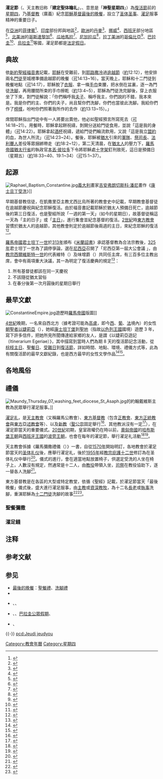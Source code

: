 {{Infobox Holiday
|holiday_name = 濯足節
|image        = Duccio_di_Buoninsegna_029.jpg
|caption      =十四世紀繪於[[天主教錫耶納-埃爾薩谷口村-蒙塔爾奇諾總教區|天主教錫耶納-埃爾薩谷口村-蒙塔爾奇諾總教區]][[锡耶纳主教座堂|锡耶纳主教座堂]]的'''《洗腳和最後的晚餐》'''
|nickname     = 濯足日<br />設立聖餐日<br />聖周星期四<br />聖周四
|observedby   = 信奉[[基督教|泛基督教]]的國家、信徒
|date2011     = 4月21日
|date2012     = 4月5日
|date2013     = 3月28日
|observances  = [[洗腳禮|濯足禮]]、[[彌撒|彌撒]]；分發[[濯足錢|濯足錢]]
|type         = 基督教
|significance = 紀念[[耶穌基督|耶穌基督]][[最後的晚餐|最後的晚餐]]
|relatedto    = [[聖週|聖週]]
}}
{{耶稣}}

'''濯足節'''（{{lang-la|'''Dies Cenae Domini'''}}、天主教旧称「'''建定聖体瞻礼'''」，{{lang-it|'''Giovedì Santo'''}}、意思是「'''神聖星期四'''」）為[[復活節|復活節]]前的[[星期四|星期四]]，乃[[基督教|基督教]]（廣義）紀念[[耶穌基督|耶穌基督]][[最後的晚餐|最後的晚餐]]，設立了[[聖餐禮|圣体圣事]]、[[洗腳禮|濯足]]服事精神的重要日子。

在[[亞洲|亞洲]]的[[菲律賓|菲律賓]]<ref>{{cite web |url=http://www.chanrobles.com/republicacts/republicactno9492.html |title=REPUBLIC ACT NO. 9492 |publisher=Chan Robles |accessdate=2011-08-11 |language=en |archive-date=2011-09-07 |archive-url=https://web.archive.org/web/20110907050017/http://www.chanrobles.com/republicacts/republicactno9492.html |dead-url=no }}</ref>、[[印度|印度]]部份邦與地區<ref>{{cite web |url=http://www.indianpublicholidays.com/category/description-of-holidays/christian-holidays/ |title=Christian Holidays |publisher=Indian Public Holidays |language=en |accessdate=2011-08-11 |deadurl=yes |archiveurl=https://web.archive.org/web/20110812012454/http://www.indianpublicholidays.com/category/description-of-holidays/christian-holidays/ |archivedate=2011-08-12 }}</ref>，[[歐洲|歐洲]]的[[丹麥|丹麥]]<ref>{{cite web |url=https://www.borger.dk/Emner/samfund-og-rettigheder/kirke-og-tro/Sider/officielle-helligdage.aspx |title=Officielle helligdage |publisher=borger.dk |language=da |accessdate=2011-08-15 |deadurl=yes |archiveurl=https://web.archive.org/web/20110716132312/https://www.borger.dk/Emner/samfund-og-rettigheder/kirke-og-tro/Sider/officielle-helligdage.aspx |archivedate=2011-07-16 }}</ref>、[[挪威|挪威]]<ref>{{cite web |url=http://www.lovdata.no/all/hl-19950224-012.html |title=LOV 1995-02-24 nr 12: Lov om helligdager og helligdagsfred. |publisher=Lov Data |language=nb |accessdate=2011-08-15 |archive-date=2014-03-09 |archive-url=https://web.archive.org/web/20140309201108/http://www.lovdata.no/all/hl-19950224-012.html |dead-url=no }}</ref>、[[西班牙|西班牙]]部分地區<ref>{{cite web |url = http://www.spainexpat.com/spain/information/holidays_in_spain/ |title = Spanish Holidays |publisher = www.spainexpat.com |language = en |accessdate = 2011-08-15 |archive-url = https://web.archive.org/web/20110816045214/http://www.spainexpat.com/spain/information/holidays_in_spain/ |archive-date = 2011-08-16 |dead-url = yes }}</ref>，[[北美洲|北美洲]]的[[哥斯達黎加|哥斯達黎加]]<ref>{{cite web |url = http://www.travelexcellence.com/holidays2.htm |title = Costa Rica - Festivities & Official Holidays |publisher = Travel Excellence |language = en |accessdate = 2011-07-15 |deadurl = yes |archiveurl = https://web.archive.org/web/20100507034911/http://www.travelexcellence.com/holidays2.htm |archivedate = 2010-05-07 }}</ref>、[[瓜地馬拉|瓜地馬拉]]<ref>{{cite web |url = http://guatemala.usembassy.gov/holidayse.html |title = Guatemala - Holidays Observed By The Mission In 2011 |publisher = Embassy of The United States |language = en |accessdate = 2011-07-15 |deadurl = yes |archiveurl = https://web.archive.org/web/20110903232446/http://guatemala.usembassy.gov/holidayse.html |archivedate = 2011-09-03 }}</ref>、[[尼加拉瓜|尼加拉瓜]]<ref>{{cite web |url = http://centralamerica.com/nicaragua/info/general.htm#holidays |title = Nicaragua's Public Holidays |publisher = CentralAmerica.com |language = en |accessdate = 2011-08-16 |archive-date = 2011-08-28 |archive-url = https://web.archive.org/web/20110828041455/http://centralamerica.com/nicaragua/info/general.htm#holidays |dead-url = no }}</ref>，[[拉丁美洲|拉丁美洲]]的[[哥倫比亞|哥倫比亞]]<ref>{{cite web |url = http://co.mofcom.gov.cn/aarticle/ddgk/zwjiaqi/200208/20020800038913.html |title = 哥伦比亚主要节假日 |publisher = 中华人民共和国驻哥伧比亚共和国大使馆 |accessdate = 2011-08-16 |archive-date = 2012-04-15 |archive-url = https://web.archive.org/web/20120415204320/http://co.mofcom.gov.cn/aarticle/ddgk/zwjiaqi/200208/20020800038913.html |dead-url = no }}</ref>、[[巴拉圭|巴拉圭]]<ref>{{cite web |url = http://paraguay.usembassy.gov/freedom_report.html |work = Official Reports |title = International Religious Freedom Report (Paraguay) |publisher = The Bureau of Democracy, Human Rights, and Labor |date = 2010-11-17 |language = en |accessdate = 2011-08-18 |deadurl = yes |archiveurl = https://web.archive.org/web/20110924092618/http://paraguay.usembassy.gov/freedom_report.html |archivedate = 2011-09-24 }}</ref>、[[烏拉圭|烏拉圭]]<ref>{{cite web |url = http://www.uruguaytotal.com/especiales/esp_turismo.htm |title = Especial de Turismo |publisher = UruguayTotal |language = es |accessdate = 2011-08-23 |archive-date = 2011-07-17 |archive-url = https://web.archive.org/web/20110717174311/http://www.uruguaytotal.com/especiales/esp_turismo.htm |dead-url = no }}</ref>{{noteTag|烏拉圭公眾假期為「{{lang|es|Semana Santa}}」即[[受難週|受難週]]，包括濯足節。}}等國，濯足節都是[[法定假日|法定假日]]。

== 典故 ==
依[[新約聖經|新約聖經]][[福音書|福音書]]記載，[[耶穌|耶穌]]在受難前，到[[耶路撒冷|耶路撒冷]]過[[逾越節|逾越節]]（[[約翰福音|約]]12:12），他安排兩名[[十二門徒|門徒]]至城裡準備逾越節的晚餐（[[馬可福音|可]]14:13~16）。當天晚上，耶穌和十二門徒到晚餐地點（[[馬可福音|可]]14:17），耶穌脫了[[衣服|衣服]]、拿一條[[手巾|手巾]]束腰，把水倒在盆裏，逐一為門徒[[洗腳|洗腳]]，再用腰間所束的手巾擦乾（[[約翰福音|約]]13:4~5），耶穌為門徒洗完腳後，穿上衣服坐了下來，對門徒解說：「你們稱呼我[[導師|夫子]]、稱呼我主，你們說的不錯，我本來是。我是你們的主、你們的夫子，尚且幫你們洗腳，你們也當彼此洗腳。我給你們作了[[榜樣|榜樣]]，吩咐你們照著我所作的去作（[[約翰福音|約]]13:13~15）。」 

席間耶穌指出門徒中有一人將要出賣他，他必如聖經預言所寫死去（[[馬可福音|可]]14:18~21）。用餐時，耶穌拿起餅祝禱，剝開分送給門徒食用，並說「這是我的身體」（[[馬可福音|可]]14:22）。耶穌拿起[[酒杯|酒杯]]祝禱，遞給門徒們輪流飲用，又說「這是我立[[盟約|盟約]]的血，為世人所流」（[[馬可福音|可]]14:23~24）。餐後，耶穌被[[猶大|猶大]]引來的[[軍隊|軍隊]]、[[祭司長|祭司長]]、[[法利賽人|法利賽人]]差役等眾捆綁帶走（[[約翰福音|約]]18:2~12），第二天清晨，在[[猶太人|猶太人]]的壓力下，[[羅馬帝國|羅馬帝國]][[猶太行省|猶太行省]]的執政官[[本丟·彼拉多|本丟·彼拉多]]下令將耶穌處[[十字架|十字架]]釘刑致死，這日是預備日（星期五）（[[約翰福音|約]]18:33~40、19:1~34）（[[馬可福音|可]]15:1~37）。

== 起源 ==
[[File:Raphael_Baptism_Constantine.jpg|thumb]][[義大利|義大利]]畫家[[吉安弗朗切斯科·潘尼|吉安弗朗切斯科·潘尼]]畫作《[[康士旦丁受洗|康士旦丁受洗]]》]]

早期基督教信徒，在凱撒里亞主教尤西比烏所著的教會史中記載，早期教會基督徒在逾越節慶祝與紀念耶穌復活。由於福音書記載耶穌於猶太人預備日死亡，逾越節後的第三日復活，也是聖經所說「一週的第一天」（如今的星期日），故基督徒稱這一天為「主的日子」或「[[主日|主日]]」，進行集會並紀念基督的復活。[[2世紀|2世紀]]時[[東方教會|東方教會]]習慣於猶太人的逾越節，其他教會則定於逾越節後兩週的主日，來紀念耶穌的復活<ref>{{cite web|url=http://www.catholic.org.tw/cirpcu/Article/Art92.htm|title=基督教復活節的由來|publisher=天主教台灣地區主教團禮儀委員會|author=趙一舟 神父|accessdate=2011-09-01|deadurl=yes|archiveurl=https://web.archive.org/web/20090725123445/http://www.catholic.org.tw/cirpcu/Article/Art92.htm|archivedate=2009-07-25}}</ref>。

[[羅馬帝國|羅馬帝國]][[君士坦丁一世_(羅馬帝國)|君士坦丁一世]]於[[313年|313年]]頒布《[[米蘭詔書|米蘭詔書]]》承認基督教為合法宗教後，[[325年|325年]]君士坦丁一世為了調停爭論，選在[[尼西亞|尼西亞]]召開了「尼西亞第一屆大公會議 」，由[[教宗西爾維斯特一世|教宗西爾維斯特一世]]的代表維特（{{lang-la|Vitus}}）及味增爵（{{lang-la|Vincentius}}）共同任主席，有三百多位主教出席，會中有兩項重大決議，其一為明定了復活慶典的規定<ref>{{cite web|url=http://www.chinacath.org/book/html/131/7058.html|title=尼西亚第一届大公会议|work=圣学辞典|publisher=天主教在线|accessdate=2011-08-31|deadurl=yes|archiveurl=https://web.archive.org/web/20111120011637/http://www.chinacath.org/book/html/131/7058.html|archivedate=2011-11-20}}</ref>：
# 所有基督徒都該在同一天慶祝
# 不該隨從猶太習俗
# 在春分後第一次月圓後的星期日舉行

== 最早文獻 ==
[[File:ConstantineEmpire.jpg|thumb]]遊歷時[[羅馬帝國|羅馬帝國]]版圖]]

[[4世紀|4世紀]]晚期，一名來自西北方（據考證可能為[[高盧|高盧]]，即今[[西班牙|西]]、[[葡萄牙|葡]]、[[法國|法]]境內）的女性[[朝聖者|朝聖者]][[以婕莉亞|以婕莉亞]]（{{lang|la|Egeria}}），她經[[康士坦丁堡|康士坦丁堡]]到[[聖地|聖地]]（指故[[以色列王國|以色列王國]]國境）遊歷 3 年，寫下許多信件，把她所見所聞傳達給家鄉的友人，是謂《以婕莉亞遊記（Itinerarium Egeriae）》，其中描寫到當時人們為期 8 天的復活節記念活動，從[[棕枝主日|棕枝主日]]、[[聖餐日|聖餐日]]、[[受難日|受難日]]到[[復活節|復活節]]，詳如時間、地點、環境、禮儀方式等，此為有關復活節的最早文獻紀錄，也是西方最早的女性文學作品<ref>{{cite book |url=http://books.google.com/books?id=d3BJEi36NhEC&pg=PA104&lpg=PA104&dq=pilgrim+Egeria+Easter&source=bl&ots=oEFTbSXdbM&sig=zrhl2NWVF_nTXT6wBdVv41IFejs&hl=zh-TW&ei=0maNTrqBGenJmAX7u7UU&sa=X&oi=book_result&ct=result&resnum=4&ved=0CC0Q6AEwAw#v=onepage&q=pilgrim%20Egeria%20Easter&f=false |title=Women of Bible lands: a pilgrimage to compassion and wisdom |author=Martha Ann Kirk |publisher=Liturgical Press |year=2004 |pages=第104-105頁 |isbn=0814651569 |language=en |accessdate=2011-10-06}}</ref><ref>{{cite news |url=http://www.timesonline.co.uk/tol/comment/faith/article3505507.ece |title=Egeria the fourth century nun and the litany |date=2008-03-07 |author=Geoffrey Rowell |publisher=The Times |language=en |accessdate=2011-10-06 |archive-date=2008-08-30 |archive-url=https://web.archive.org/web/20080830100916/http://www.timesonline.co.uk/tol/comment/faith/article3505507.ece |dead-url=no }}</ref>。

== 各地風俗 ==
== 禮儀 ==
{{Main|洗腳禮}}
[[File:Maundy_Thursday_07_washing_feet_diocese_St_Asaph.jpg|right]]的約翰戴維斯主教為民眾舉行濯足服事。]]

[[洗腳禮|濯足礼]]，是[[天主教會|天主教會]]（又稱羅馬公教會）、[[東方基督教|東方基督教]]（包含[[正教會|正教會]]、[[東方正統教會|東方正統教會]]與[[東方亞述教會|東方亞述教會]]等）、以及[[新教|新教]]（[[聖公宗|聖公宗]]固定舉行<ref>{{cite web |url = http://www.anglicancommunion.org/acns/news.cfm/2008/3/13/ACNS4378 |title = Anglicans world-wide mark Holy Week and Easter |work = Anglican Communion News Service |publisher = The Anglican Communion Official Website |date = 2008-03-13 |language = en |accessdate = 2011-10-28 |archive-date = 2012-03-24 |archive-url = https://web.archive.org/web/20120324094333/http://www.anglicancommunion.org/acns/news.cfm/2008/3/13/ACNS4378 |dead-url = no }}</ref>、其他教派沒有一定<ref>{{cite web |url = http://www.kencollins.com/instructions/how-06.htm |title = How to conduct a foot-washing service |author = Ken Collin |publisher = Ken Collin's Web Site |language = en |accessdate = 2011-10-28 |archive-date = 2011-11-03 |archive-url = https://web.archive.org/web/20111103124559/http://www.kencollins.com/instructions/how-06.htm |dead-url = no }}</ref>），在濯足節當天的重要儀式。[[20世紀|20世紀]]初期，皇室政權仍在時以前，[[奧匈帝國|奧匈帝國]]的[[哈布斯堡王朝|哈布斯堡王朝]]與[[西班牙王國|西班牙王國]]的[[西班牙波旁王朝|波旁王朝]]，也會在每年的濯足節，舉行濯足礼活動<ref>{{cite web |url = http://www.hofburg-wien.at/en/things-to-know/tour-of-the-hofburg/room-e.html |title = Foot-washing ceremony (Room E) |publisher = Hofburg Wien Kaiserappartements |language=en |accessdate=2011-10-31}}</ref><ref>{{cite book |quote = Washing of Feet and Hands |work = The Catholic Encyclopedia |volume = vol.15 |url = http://www.newadvent.org/cathen/15557b.htm |title = Washing of Feet and Hands |author = Thurston, Herbert |publisher = Robert Appleton Company |location = New York |year = 1912 |language = en |accessdate = 2011-10-31 |archive-date = 2011-10-11 |archive-url = https://web.archive.org/web/20111011153245/http://newadvent.org/cathen/15557b.htm |dead-url = no }}</ref>。

天主教會係據《羅馬彌撒禮儀（{{lang-la|Missale Romanum}}）》一書，自從[[1570年|1570年]]開始明訂，各地教會於濯足節當天的[[圣体礼仪|圣体礼仪]]後，應舉行濯足礼，後於[[1955年|1955年]]經[[庇護十二世|教宗庇護十二世]]修訂為在圣体礼仪中舉行<ref>{{cite web |url=http://nccbuscc.org/liturgy/q&a/general/feet.shtml |title=Holy Thursday Mandatum |publisher=UNITED STATES CONFERENCE OF CATHOLIC BISHOPS |language=en |accessdate=2011-10-11 |archive-date=2010-06-21 |archive-url=https://web.archive.org/web/20100621084349/http://nccbuscc.org/liturgy/q%26a/general/feet.shtml |dead-url=yes }}</ref>。儀式的進行，會在適當地點放置椅子，供選定受洗的人坐在椅子上，人數沒有規定，然通常是十二人，由[[教役|教役]]帶領入坐，[[司祭|司祭]]在教役協助下，逐一替各人洗腳<ref>{{cite web |url=http://www.catholic.org/featured/headline.php?ID=3155 |title=Washing of the Feet on Holy Thursday |publisher=Catholic Online |date=2006-03-29 |language=en |author=Father Edward McNamara |accessdate=2011-10-25 |archive-date=2017-09-18 |archive-url=https://web.archive.org/web/20170918021257/http://www.catholic.org/featured/headline.php?ID=3155 |dead-url=no }}</ref>。

東方基督教是在各區的大型或特定教堂，依循《聖經》記載，於濯足節當天「最後晚餐」儀式後，盛大進行濯足服事，由[[主教|主教]]或[[資深教牧|資深教牧]]，為十二名[[長老|長老]]或[[執事_(基督教)|執事]]洗腳，重演耶穌為[[十二門徒|十二門徒]]洗腳的故事<ref>{{cite web |url=http://lent.goarch.org/holy_thursday/learn/ |title=Great and Holy Thursday |publisher=Great Lent, Holy Week & Pascha |language=en |accessdate=2011-10-26 |archive-date=2011-11-19 |archive-url=https://web.archive.org/web/20111119205959/http://lent.goarch.org/holy_thursday/learn/ |dead-url=no }}</ref><ref>{{cite web |url=http://www.antiochian.org/midwest/Articles/Development_of_Holy_Week_Services.htm |title=The Historical Development of Holy Week Services In the Orthodox/Byzantine Rite |publisher=Antiochian Orthodox Christian Archdiocese |language=en |accessdate=2011-10-26 |archiveurl=https://web.archive.org/web/20111026185059/http://www.antiochian.org/midwest/Articles/Development_of_Holy_Week_Services.htm |archivedate=2011-10-26 |deadurl=yes }}</ref>。

=== 聖餐彌撒 ===

=== 濯足錢 ===

== 注释 ==
{{NoteFoot}}

== 参考文献 ==
{{Reflist|2}}

== 参见==
* [[最後的晚餐|最後的晚餐]]：[[聖餐禮|聖餐禮]]、[[洗腳禮|洗腳禮]]
* {{tsl|en|Roman Missal|羅馬彌撒禮儀}}
* {{tsl|en|Public holidays in Denmark#Public holidays|丹麥公眾假期}}、{{tsl|en|Public holidays in Norway|挪威公眾假期}}、{{tsl|en|Public holidays in Spain|西班牙公眾假期}}
* {{tsl|en|Public holidays in Nicaragua|尼加拉瓜公眾假期}}、{{tsl|en|Public holidays in Colombia|哥倫比亞公眾假期}}、[[巴拉圭公共假期|巴拉圭公眾假期]]、{{tsl|en|Public holidays in Uruguay|烏拉圭公眾假期}}
* {{tsl|en|Public holidays in the Philippines#General|菲律賓公眾假期}}、{{tsl|en|Public holidays in India#Christian holidays|印度公眾假期}}

{{-}}
{{Holy Week}}
{{天主教会礼仪年}}
{{Authority control}}
[[Category:教會年曆|Category:教會年曆]]
[[Category:星期四|Category:星期四]]
[[pcd:Jeudi_jeudyou|pcd:Jeudi jeudyou]]